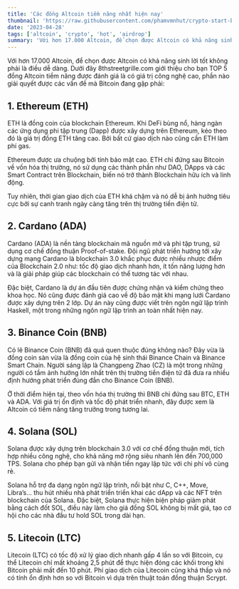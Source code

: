 ```yaml
---
title: 'Các đồng Altcoin tiềm năng nhất hiện nay'
thumbnail: 'https://raw.githubusercontent.com/phamvmnhut/crypto-start-blog-data/main/images/co-nen-dau-tu-cho-altcoin-khong.jpg'
date: '2023-04-28'
tags: ['altcoin', 'crypto', 'hot', 'airdrop']
summary: 'Với hơn 17.000 Altcoin, để chọn được Altcoin có khả năng sinh lời tốt không phải là điều dễ dàng'
---
```


Với hơn 17.000 Altcoin, để chọn được Altcoin có khả năng sinh lời tốt không phải là điều dễ dàng. Dưới đây 8thstreetgrille.com giới thiệu cho bạn TOP 5 đồng Altcoin tiềm năng được đánh giá là có giá trị công nghệ cao, phần nào giải quyết được các vấn đề mà Bitcoin đang gặp phải: 

## 1. Ethereum (ETH)
ETH là đồng coin của blockchain Ethereum. Khi DeFi bùng nổ, hàng ngàn các ứng dụng phi tập trung (Dapp) được xây dựng trên Ethereum, kéo theo đó là giá trị đồng ETH tăng cao. Bởi bất cứ giao dịch nào cũng cần ETH làm phí gas. 

Ethereum được ưa chuộng bởi tính bảo mật cao. ETH chỉ đứng sau Bitcoin về vốn hóa thị trường, nó sử dụng các thành phần như DAO, DApps và các Smart Contract trên Blockchain, biến nó trở thành Blockchain hữu ích và linh động.

Tuy nhiên, thời gian giao dịch của ETH khá chậm và nó dễ bị ảnh hưởng tiêu cực bởi sự canh tranh ngày càng tăng trên thị trường tiền điện tử.

## 2. Cardano (ADA)
Cardano (ADA) là nền tảng blockchain mã nguồn mở và phi tập trung, sử dụng cơ chế đồng thuận Proof-of-stake. Đội ngũ phát triển hướng tới xây dựng mạng Cardano là blockchain 3.0 khắc phục được nhiều nhược điểm của Blockchain 2.0 như: tốc độ giao dịch nhanh hơn, ít tốn năng lượng hơn và là giải pháp giúp các blockchain có thể tương tác với nhau.

Đặc biệt, Cardano là dự án đầu tiên được chứng nhận và kiểm chứng theo khoa học. Nó cũng được đánh giá cao về độ bảo mật khi mạng lưới Cardano được xây dựng trên 2 lớp. Dự án này cũng được viết trên ngôn ngữ lập trình Haskell, một trong những ngôn ngữ lập trình an toàn nhất hiện nay.

## 3. Binance Coin (BNB)
Có lẽ Binance Coin (BNB) đã quá quen thuộc đúng không nào? Đây vừa là đồng coin sàn vừa là đồng coin của hệ sinh thái Binance Chain và Binance Smart Chain. Người sáng lập là Changpeng Zhao (CZ) là một trong những người có tầm ảnh hưởng lớn nhất trên thị trường tiền điện tử đã đưa ra nhiều định hướng phát triển đúng đắn cho Binance Coin (BNB).

Ở thời điểm hiện tại, theo vốn hóa thị trường thì BNB chỉ đứng sau BTC, ETH và ADA. Với giá trị ổn định và tốc độ phát triển nhanh, đây được xem là Altcoin có tiềm năng tăng trưởng trong tương lai. 

## 4. Solana (SOL)
Solana được xây dựng trên blockchain 3.0 với cơ chế đồng thuận mới, tích hợp nhiều công nghệ, cho khả năng mở rộng siêu nhanh lên đến 700,000 TPS. Solana cho phép bạn gửi và nhận tiền ngay lập tức với chi phí vô cùng rẻ. 

Solana hỗ trợ đa dạng ngôn ngữ lập trình, nổi bật như C, C++, Move, Libra’s… thu hút nhiều nhà phát triển triển khai các dApp và các NFT trên blockchain của Solana. Đặc biệt, Solana thực hiện biện pháp giảm phát bằng cách đốt SOL, điều này làm cho giá đồng SOL không bị mất giá, tạo cơ hội cho các nhà đầu tư hold SOL trong dài hạn.

## 5. Litecoin (LTC)
Litecoin (LTC) có tốc độ xử lý giao dịch nhanh gấp 4 lần so với Bitcoin, cụ thể Litecoin chỉ mất khoảng 2,5 phút để thực hiện đóng các khối trong khi Bitcoin phải mất đến 10 phút. Phí giao dịch của Litecoin cũng khá thấp và nó có tính ổn định hơn so với Bitcoin  vì dựa trên thuật toán đồng thuận Scrypt.